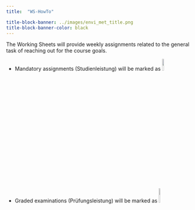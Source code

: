 ```yaml
---
title:  "WS-HowTo"

title-block-banner: ../images/envi_met_title.png
title-block-banner-color: black 
---
```


The Working Sheets will provide weekly assignments related to the general task of reaching out for the course goals.


* Mandatory assignments (Studienleistung) will be marked as ![](../images/mandantory.png){width=10% height=9% fig-align="right"}
* Graded examinations (Prüfungsleistung)  will be marked as ![](../images/graded.png){width=7% height=10% fig-align="right"}

